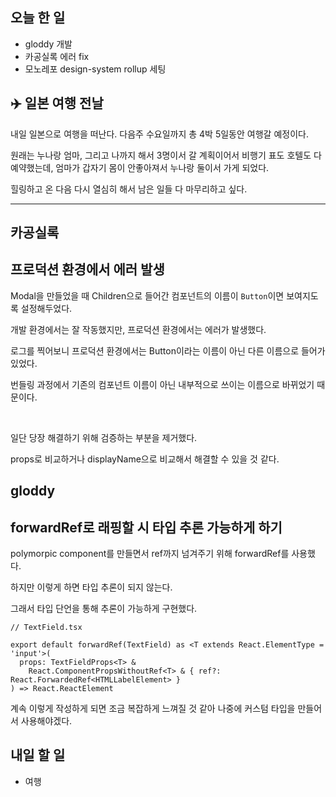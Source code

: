 ## 오늘 한 일

- gloddy 개발
- 카공실록 에러 fix
- 모노레포 design-system rollup 세팅

## ✈️ 일본 여행 전날

내일 일본으로 여행을 떠난다. 다음주 수요일까지 총 4박 5일동안 여행갈 예정이다.

원래는 누나랑 엄마, 그리고 나까지 해서 3명이서 갈 계획이어서 비행기 표도 호텔도 다 예약했는데, 엄마가 갑자기 몸이 안좋아져서 누나랑 둘이서 가게 되었다.

힐링하고 온 다음 다시 열심히 해서 남은 일들 다 마무리하고 싶다.

---

## 카공실록

## 프로덕션 환경에서 에러 발생

Modal을 만들었을 때 Children으로 들어간 컴포넌트의 이름이 `Button`이면 보여지도록 설정해두었다.

개발 환경에서는 잘 작동했지만, 프로덕션 환경에서는 에러가 발생했다.

로그를 찍어보니 프로덕션 환경에서는 Button이라는 이름이 아닌 다른 이름으로 들어가 있었다.

번들링 과정에서 기존의 컴포넌트 이름이 아닌 내부적으로 쓰이는 이름으로 바뀌었기 때문이다.

<br />

일단 당장 해결하기 위해 검증하는 부분을 제거했다.

props로 비교하거나 displayName으로 비교해서 해결할 수 있을 것 같다.

## gloddy

## forwardRef로 래핑할 시 타입 추론 가능하게 하기

polymorpic component를 만들면서 ref까지 넘겨주기 위해 forwardRef를 사용했다.

하지만 이렇게 하면 타입 추론이 되지 않는다.

그래서 타입 단언을 통해 추론이 가능하게 구현했다.

```tsx
// TextField.tsx

export default forwardRef(TextField) as <T extends React.ElementType = 'input'>(
  props: TextFieldProps<T> &
    React.ComponentPropsWithoutRef<T> & { ref?: React.ForwardedRef<HTMLLabelElement> }
) => React.ReactElement
```

계속 이렇게 작성하게 되면 조금 복잡하게 느껴질 것 같아 나중에 커스텀 타입을 만들어서 사용해야겠다.

## 내일 할 일

- 여행
